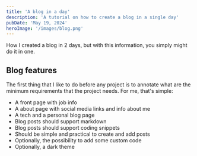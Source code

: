 ```yaml
---
title: 'A blog in a day'
description: 'A tutorial on how to create a blog in a single day'
pubDate: 'May 19, 2024'
heroImage: '/images/blog.png'
---
```


How I created a blog in 2 days, but with this information, you simply might do it in one.

## Blog features

The first thing that I like to do before any project is to annotate what are the minimum requirements that the project needs. For me, that's simple:
- A front page with job info
- A about page with social media links and info about me
- A tech and a personal blog page
- Blog posts should support markdown
- Blog posts should support coding snippets
- Should be simple and practical to create and add posts
- Optionally, the possibility to add some custom code 
- Optionally, a dark theme

